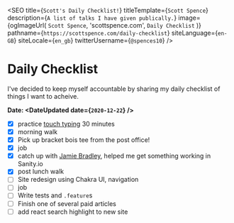 
<SEO
  title={`Scott's Daily Checklist!`}
  titleTemplate={`Scott Spence`}
  description={`A list of talks I have given publically.`}
  image={ogImageUrl(
    `Scott Spence`,
    'scottspence.com',
    `Daily Checklist`
  )}
  pathname={`https://scottspence.com/daily-checklist`}
  siteLanguage={`en-GB`}
  siteLocale={`en_gb`}
  twitterUsername={`@spences10`}
/>

# Daily Checklist

I've decided to keep myself accountable by sharing my daily checklist
of things I want to acheive.

**Date: <DateUpdated date={`2020-12-22`} />**

- [x] practice [touch typing] 30 minutes
- [x] morning walk
- [x] Pick up bracket bois tee from the post office!
- [x] job
- [x] catch up with [Jamie Bradley], helped me get something working
      in Sanity.io
- [x] post lunch walk
- [ ] Site redesign using Chakra UI, navigation
- [ ] job
- [ ] Write tests and `.feature`s
- [ ] Finish one of several paid articles
- [ ] add react search highlight to new site

<PopularPosts />

<!-- Links -->

[cheat sheets]: https://cheatsheets.xyz
[touch typing]: https://www.typingclub.com/
[jamie bradley]: https://twitter.com/jamiebradley234
